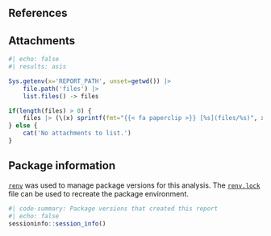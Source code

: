 ## References {.appendix}

::: {#refs}
:::

## Attachments {.appendix}

```r
#| echo: false
#| results: asis

Sys.getenv(x='REPORT_PATH', unset=getwd()) |>
	file.path('files') |>
	list.files() -> files

if(length(files) > 0) {
	files |> (\(x) sprintf(fmt="{{< fa paperclip >}} [%s](files/%s)", x, x))() |> cat(sep="</br>")
} else {
	cat('No attachments to list.')
}
```

## Package information {.appendix}

[`renv`](https://github.com/rstudio/renv) was used to manage package versions for this analysis. The <a href="files/renv.lock" target="_blank">`renv.lock`</a> file can be used to recreate the package environment.

```r
#| code-summary: Package versions that created this report
#| echo: false
sessioninfo::session_info()
```

